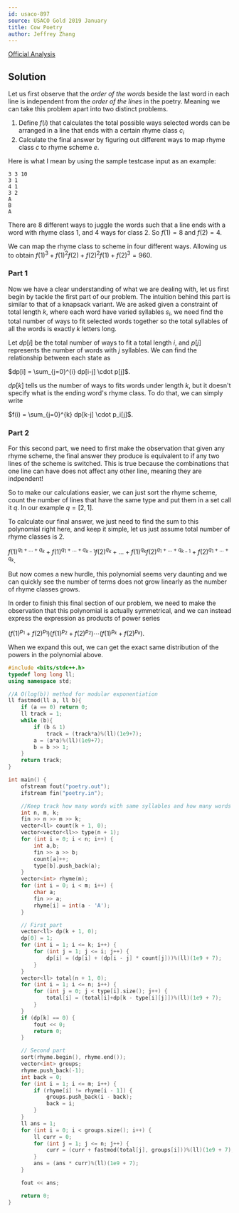 ```yaml
---
id: usaco-897
source: USACO Gold 2019 January
title: Cow Poetry
author: Jeffrey Zhang
---
```


[Official Analysis](http://www.usaco.org/current/data/sol_poetry_gold_jan19.html)


## Solution

Let us first observe that the *order of the words* beside the last word in each line is independent from the *order of the lines* in the poetry. Meaning we can take this problem apart into two distinct problems.

1. Define $f(i)$ that calculates the total possible ways selected words can be arranged in a line that ends with a certain rhyme class $c_i$
2. Calculate the final answer by figuring out different ways to map rhyme class $c$ to rhyme scheme $e$. 

Here is what I mean by using the sample testcase input as an example:
```
3 3 10
3 1
4 1
3 2
A
B
A
``` 

There are $8$ different ways to juggle the words such that a line ends with a word with rhyme class $1$, and $4$ ways for class $2$. So $f(1) = 8$ and $f(2) = 4$. 

We can map the rhyme class to scheme in four different ways. Allowing us to obtain $f(1)^3 + f(1)^2f(2) + f(2)^2f(1) + f(2)^3 = 960$.

### Part 1
Now we have a clear understanding of what we are dealing with, let us first begin by tackle the first part of our problem. The intuition behind this part is similar to that of a knapsack variant. We are asked given a constraint of total length $k$, where each word have varied syllables $s_i$, we need find the total number of ways to fit selected words together so the total syllables of all the words is exactly $k$ letters long.

Let $dp[i]$ be the total number of ways to fit a total length $i$, and $p[j]$ represents the number of words with $j$ syllables. We can find the relationship between each state as

$dp[i] = \sum_{j=0}^{i} dp[i-j] \cdot p[j]$.

$dp[k]$ tells us the number of ways to fits words under length $k$, but it doesn't specify what is the ending word's rhyme class. To do that, we can simply write

$f(i) = \sum_{j=0}^{k} dp[k-j] \cdot p_i[j]$.

### Part 2
For this second part, we need to first make the observation that given any rhyme scheme, the final answer they produce is equivalent to if any two lines of the scheme is switched. This is true because the combinations that one line can have does not affect any other line, meaning they are indpendent!

So to make our calculations easier, we can just sort the rhyme scheme, count the number of lines that have the same type and put them in a set call it $q$. In our example $q = [2, 1]$.

To calculate our final answer, we just need to find the sum to this polynomial right here, and keep it simple, let us just assume total number of rhyme classes is $2$. 

$f(1)^{q_1+ \dots +q_k} + f(1)^{q_1 + \dots + q_{k-1}} f(2)^{q_k} + \dots + f(1)^{q_k} f(2)^{q_1 + \dots + q_{k-1}} + f(2)^{q_1+ \dots + q_k}$.

But now comes a new hurdle, this polynomial seems very daunting and we can quickly see the number of terms does not grow linearly as the number of rhyme classes grows.

In order to finish this final section of our problem, we need to make the observation that this polynomial is actually symmetrical, and we can instead express the expression as products of power series

$(f(1)^{p_1} + f(2)^{p_1})(f(1)^{p_2} + f(2)^{p_2}) \cdots (f(1)^{p_k} + f(2)^{p_k})$.

When we expand this out, we can get the exact same distribution of the powers in the polynomial above.


<LanguageSection>
<CPPSection>

```cpp
#include <bits/stdc++.h>
typedef long long ll;
using namespace std;

//A O(log(b)) method for modular exponentiation
ll fastmod(ll a, ll b){
    if (a == 0) return 0;
    ll track = 1;
    while (b){
        if (b & 1)
            track = (track*a)%(ll)(1e9+7);
        a = (a*a)%(ll)(1e9+7);
        b = b >> 1;
    }
    return track;
}

int main() {
    ofstream fout("poetry.out");
    ifstream fin("poetry.in");

    //Keep track how many words with same syllables and how many words in the same rhyme class
    int n, m, k;
    fin >> n >> m >> k;
    vector<ll> count(k + 1, 0);
    vector<vector<ll>> type(n + 1);
    for (int i = 0; i < n; i++) {
        int a,b;
        fin >> a >> b;
        count[a]++;
        type[b].push_back(a);
    }
    vector<int> rhyme(m);
    for (int i = 0; i < m; i++) {
        char a;
        fin >> a;
        rhyme[i] = int(a - 'A');
    }

    // First part
    vector<ll> dp(k + 1, 0);
    dp[0] = 1;
    for (int i = 1; i <= k; i++) {
        for (int j = 1; j <= i; j++) {
            dp[i] = (dp[i] + (dp[i - j] * count[j]))%(ll)(1e9 + 7);
        }
    }
    vector<ll> total(n + 1, 0);
    for (int i = 1; i <= n; i++) {
        for (int j = 0; j < type[i].size(); j++) {
            total[i] = (total[i]+dp[k - type[i][j]])%(ll)(1e9 + 7);
        }
    }
    if (dp[k] == 0) {
        fout << 0;
        return 0;
    }

	// Second part
    sort(rhyme.begin(), rhyme.end());
    vector<int> groups;
    rhyme.push_back(-1);
    int back = 0;
    for (int i = 1; i <= m; i++) {
        if (rhyme[i] != rhyme[i - 1]) {
            groups.push_back(i - back);
            back = i;
        }
    }
    ll ans = 1;
    for (int i = 0; i < groups.size(); i++) {
        ll curr = 0;
        for (int j = 1; j <= n; j++) {
            curr = (curr + fastmod(total[j], groups[i]))%(ll)(1e9 + 7);
        }
        ans = (ans * curr)%(ll)(1e9 + 7);
    }

    fout << ans;

    return 0;
}
```

</CPPSection>
</LanguageSection>
